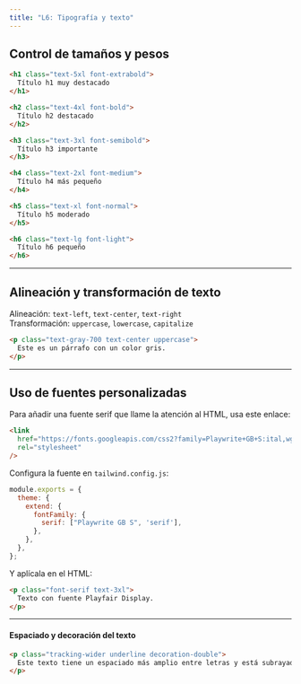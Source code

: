 ```yaml
---
title: "L6: Tipografía y texto"
---
```



## Control de tamaños y pesos


```html live
<h1 class="text-5xl font-extrabold">
  Título h1 muy destacado
</h1>

<h2 class="text-4xl font-bold">
  Título h2 destacado
</h2>

<h3 class="text-3xl font-semibold">
  Título h3 importante
</h3>

<h4 class="text-2xl font-medium">
  Título h4 más pequeño
</h4>

<h5 class="text-xl font-normal">
  Título h5 moderado
</h5>

<h6 class="text-lg font-light">
  Título h6 pequeño
</h6>

```

---

## Alineación y transformación de texto

Alineación: `text-left`, `text-center`, `text-right`  
Transformación: `uppercase`, `lowercase`, `capitalize`


```html live
<p class="text-gray-700 text-center uppercase">
  Este es un párrafo con un color gris.
</p>
```

---

## Uso de fuentes personalizadas

Para añadir una fuente serif que llame la atención al HTML, usa este enlace:

```html
<link
  href="https://fonts.googleapis.com/css2?family=Playwrite+GB+S:ital,wght@0,100..400;1,100..400&display=swap"
  rel="stylesheet"
/>
```

Configura la fuente en `tailwind.config.js`:

```js
module.exports = {
  theme: {
    extend: {
      fontFamily: {
        serif: ["Playwrite GB S", 'serif'],
      },
    },
  },
};
```

Y aplícala en el HTML:


```html live
<p class="font-serif text-3xl">
  Texto con fuente Playfair Display.
</p>
```

---

#### Espaciado y decoración del texto


```html live
<p class="tracking-wider underline decoration-double">
  Este texto tiene un espaciado más amplio entre letras y está subrayado con doble línea.
</p>
```